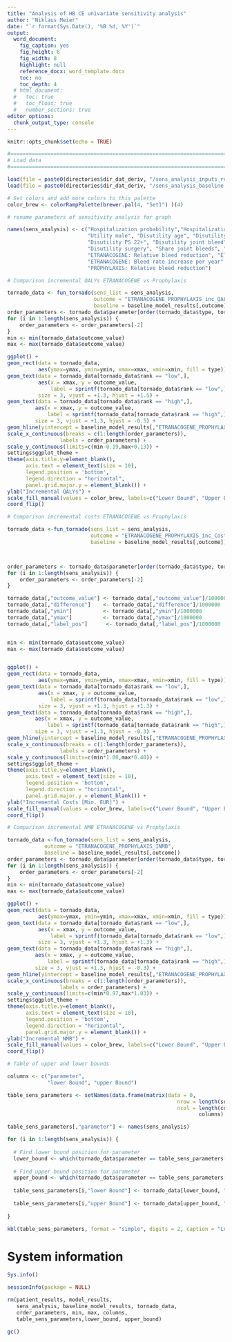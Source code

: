 ```yaml
---
title: "Analysis of HB CE univariate sensitivity analysis"
author: "Niklaus Meier"
date: "`r format(Sys.Date(), '%B %d, %Y')`"
output: 
  word_document:
    fig_caption: yes
    fig_height: 6
    fig_width: 8
    highlight: null
    reference_docx: word_template.docx
    toc: no
    toc_depth: 4
  # html_document:
  #   toc: true
  #   toc_float: true
  #   number_sections: true
editor_options: 
  chunk_output_type: console
---
```


<!-- Setup -->

```r

knitr::opts_chunk$set(echo = TRUE)

#===============================================================================
# Load data
#===============================================================================

load(file = paste0(directories$dir_dat_deriv, "/sens_analysis_inputs_results.Rdata"))
load(file = paste0(directories$dir_dat_deriv, "/sens_analysis_baseline.Rdata"))


```

```r

# Set colors and add more colors to this palette
color_brew <- colorRampPalette(brewer.pal(4, "Set1") )(4)

# rename parameters of sensitivity analysis for graph

names(sens_analysis) <- c("Hospitalization probability","Hospitalization LOS", "Utility baseline",
                          "Utility male", "Disutility age", "Disutility age-squared", "Disutility PS 12 - 21",
                          "Disutility PS 22+", "Disutility joint bleed", "Disutility other bleed", "Disutility infusion",
                          "Disutility surgery", "Share joint bleeds", "Bleed mortality ratio", "Link Joint Bleed/PS",
                          "ETRANACOGENE: Relative bleed reduction", "ETRANACOGENE: Maximum bleed reduction period",
                          "ETRANACOGENE: Bleed rate increase per year", "ETRANACOGENE: Success probability",
                          "PROPHYLAXIS: Relative bleed reduction")

# Comparison incremental QALYs ETRANACOGENE vs Prophylaxis

tornado_data <- fun_tornado(sens_list = sens_analysis, 
                            outcome = "ETRANACOGENE_PROPHYLAXIS_inc_QALY", 
                            baseline = baseline_model_results[,outcome])
order_parameters <- tornado_data$parameter[order(tornado_data$type, tornado_data$difference, tornado_data$parameter)]
for (i in 1:length(sens_analysis)) {
    order_parameters <- order_parameters[-2]
}
min <- min(tornado_data$outcome_value)
max <- max(tornado_data$outcome_value)

ggplot() + 
geom_rect(data = tornado_data, 
          aes(ymax=ymax, ymin=ymin, xmax=xmax, xmin=xmin, fill = type)) +
geom_text(data = tornado_data[tornado_data$rank == "low",],
          aes(x = xmax, y = outcome_value, 
              label = sprintf(tornado_data[tornado_data$rank == "low",][["parameter_value"]], fmt = '%#.3f')),
          size = 3, vjust = +1.3, hjust = +1.5) +
geom_text(data = tornado_data[tornado_data$rank == "high",],
         aes(x = xmax, y = outcome_value, 
             label = sprintf(tornado_data[tornado_data$rank == "high",][["parameter_value"]], fmt = '%#.3f')),
         size = 3, vjust = +1.3, hjust = -0.5) +
geom_hline(yintercept = baseline_model_results[,"ETRANACOGENE_PROPHYLAXIS_inc_QALY"]) +
scale_x_continuous(breaks = c(1:length(order_parameters)), 
                 labels = order_parameters) +
scale_y_continuous(limits=c(min-0.19,max+0.13)) +
settings$ggplot_theme +
theme(axis.title.y=element_blank(),
      axis.text = element_text(size = 10),
      legend.position = 'bottom',
      legend.direction = "horizontal",
      panel.grid.major.y = element_blank()) +
ylab("Incremental QALYs") + 
scale_fill_manual(values = color_brew, labels=c("Lower Bound", "Upper Bound")) +
coord_flip() 

# Comparison incremental costs ETRANACOGENE vs Prophylaxis

tornado_data <-fun_tornado(sens_list = sens_analysis, 
                           outcome = "ETRANACOGENE_PROPHYLAXIS_inc_Costs", 
                           baseline = baseline_model_results[,outcome])



order_parameters <- tornado_data$parameter[order(tornado_data$type, tornado_data$difference, tornado_data$parameter)]
for (i in 1:length(sens_analysis)) {
    order_parameters <- order_parameters[-2]
}

tornado_data[,"outcome_value"] <- tornado_data[,"outcome_value"]/1000000
tornado_data[,"difference"]    <- tornado_data[,"difference"]/1000000
tornado_data[,"ymin"]          <- tornado_data[,"ymin"]/1000000
tornado_data[,"ymax"]          <- tornado_data[,"ymax"]/1000000
tornado_data[,"label_pos"]      <- tornado_data[,"label_pos"]/1000000


min <- min(tornado_data$outcome_value)
max <- max(tornado_data$outcome_value)


ggplot() + 
geom_rect(data = tornado_data, 
          aes(ymax=ymax, ymin=ymin, xmax=xmax, xmin=xmin, fill = type)) +
geom_text(data = tornado_data[tornado_data$rank == "low",],
          aes(x = xmax, y = outcome_value, 
              label = sprintf(tornado_data[tornado_data$rank == "low",][["parameter_value"]], fmt = '%#.3f')),
          size = 3, vjust = +1.3, hjust = +1.3) +
geom_text(data = tornado_data[tornado_data$rank == "high",],
         aes(x = xmax, y = outcome_value, 
             label = sprintf(tornado_data[tornado_data$rank == "high",][["parameter_value"]], fmt = '%#.3f')),
         size = 3, vjust = +1.3, hjust = -0.3) +
geom_hline(yintercept = baseline_model_results[,"ETRANACOGENE_PROPHYLAXIS_inc_Costs"]/1000000) +
scale_x_continuous(breaks = c(1:length(order_parameters)), 
                 labels = order_parameters) +
scale_y_continuous(limits=c(min*1.08,max*0.40)) +
settings$ggplot_theme +
theme(axis.title.y=element_blank(),
      axis.text = element_text(size = 10),
      legend.position = 'bottom',
      legend.direction = "horizontal",
      panel.grid.major.y = element_blank()) +
ylab("Incremental Costs [Mio. EUR]") + 
scale_fill_manual(values = color_brew, labels=c("Lower Bound", "Upper Bound")) +
coord_flip() 

# Comparison incremental NMB ETRANACOGENE vs Prophylaxis

tornado_data <-fun_tornado(sens_list = sens_analysis, 
            outcome = "ETRANACOGENE_PROPHYLAXIS_INMB", 
            baseline = baseline_model_results[,outcome])
order_parameters <- tornado_data$parameter[order(tornado_data$type, tornado_data$difference, tornado_data$parameter)]
for (i in 1:length(sens_analysis)) {
    order_parameters <- order_parameters[-2]
}
min <- min(tornado_data$outcome_value)
max <- max(tornado_data$outcome_value)

ggplot() + 
geom_rect(data = tornado_data, 
          aes(ymax=ymax, ymin=ymin, xmax=xmax, xmin=xmin, fill = type)) +
geom_text(data = tornado_data[tornado_data$rank == "low",],
          aes(x = xmax, y = outcome_value, 
              label = sprintf(tornado_data[tornado_data$rank == "low",][["parameter_value"]], fmt = '%#.3f')),
          size = 3, vjust = +1.3, hjust = +1.3) +
geom_text(data = tornado_data[tornado_data$rank == "high",],
         aes(x = xmax, y = outcome_value, 
             label = sprintf(tornado_data[tornado_data$rank == "high",][["parameter_value"]], fmt = '%#.3f')),
         size = 3, vjust = +1.3, hjust = -0.3) +
geom_hline(yintercept = baseline_model_results[,"ETRANACOGENE_PROPHYLAXIS_INMB"]) +
scale_x_continuous(breaks = c(1:length(order_parameters)), 
                 labels = order_parameters) +
scale_y_continuous(limits=c(min*0.97,max*1.03)) +
settings$ggplot_theme +
theme(axis.title.y=element_blank(),
      axis.text = element_text(size = 10),
      legend.position = 'bottom',
      legend.direction = "horizontal",
      panel.grid.major.y = element_blank()) +
ylab("Incremental NMB") + 
scale_fill_manual(values = color_brew, labels=c("Lower Bound", "Upper Bound")) +
coord_flip() 

# Table of upper and lower bounds

columns <- c("parameter",
             "lower Bound", "upper Bound")

table_sens_parameters <- setNames(data.frame(matrix(data = 0,
                                                       nrow = length(sens_analysis),
                                                       ncol = length(columns))), 
                                                              columns)

table_sens_parameters[,"parameter"] <- names(sens_analysis)

for (i in 1:length(sens_analysis)) {
  
  # Find lower bound position for parameter
  lower_bound <- which(tornado_data$parameter == table_sens_parameters[i,"parameter"])[1]
  
  # Find upper bound position for parameter
  upper_bound <- which(tornado_data$parameter == table_sens_parameters[i,"parameter"])[2]
  
  table_sens_parameters[i,"lower Bound"] <- tornado_data[lower_bound, "parameter_value" ]
  
  table_sens_parameters[i,"upper Bound"] <- tornado_data[upper_bound, "parameter_value" ]
  
}

kbl(table_sens_parameters, format = "simple", digits = 2, caption = "Lower and Upper Bound of parameter values")

```

# System information

```r

Sys.info()

sessionInfo(package = NULL)

```

```r

rm(patient_results, model_results,
   sens_analysis, baseline_model_results, tornado_data,
   order_parameters, min, max, columns,
   table_sens_parameters,lower_bound, upper_bound)

gc()

```

